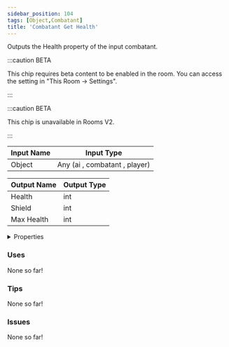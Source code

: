 ```yaml
---
sidebar_position: 104
tags: [Object,Combatant]
title: 'Combatant Get Health'
---
```


Outputs the Health property of the input combatant.

:::caution BETA

This chip requires beta content to be enabled in the room. You can access the setting in "This Room -> Settings".

:::

:::caution BETA

This chip is unavailable in Rooms V2.

:::


<EsbSvg />

| Input Name | Input Type |
|-----------|-----------|
| Object | Any (ai , combatant , player) |

| Output Name | Output Type |
|-----------|-----------|
| Health | int |
| Shield | int |
| Max Health | int |


<details>
  <summary>Properties</summary>
  <div>
    <div>
    <table>
      <thead>
        <tr>
          <th>Is beta required?</th>
          <th>✅</th>
        </tr>
        <tr>
          <th>Is this chip a trolling risk?</th>
          <th>❌</th>
        </tr>
        <tr>
          <th>Is this chip a role assignment risk?</th>
          <th>❌</th>
        </tr>
        <tr>
          <th>Chip UUID</th>
          <th>3967a8ad-4237-4ae7-8cbf-850d8e24fe30</th>
        </tr>
      </thead>
    </table>
    </div>
  </div>
</details>

### Uses

None so far!

### Tips

None so far!

### Issues

None so far!